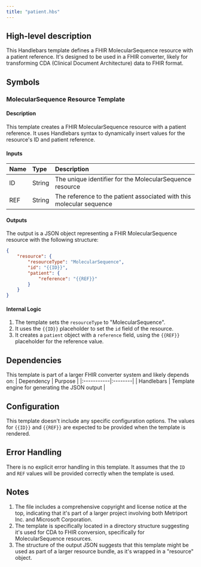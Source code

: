 ```yaml
---
title: "patient.hbs"
---
```


## High-level description
This Handlebars template defines a FHIR MolecularSequence resource with a patient reference. It's designed to be used in a FHIR converter, likely for transforming CDA (Clinical Document Architecture) data to FHIR format.

## Symbols

### MolecularSequence Resource Template
#### Description
This template creates a FHIR MolecularSequence resource with a patient reference. It uses Handlebars syntax to dynamically insert values for the resource's ID and patient reference.

#### Inputs
| Name | Type | Description |
|:-----|:-----|:------------|
| ID | String | The unique identifier for the MolecularSequence resource |
| REF | String | The reference to the patient associated with this molecular sequence |

#### Outputs
The output is a JSON object representing a FHIR MolecularSequence resource with the following structure:
```json
{
    "resource": {
        "resourceType": "MolecularSequence",
        "id": "{{ID}}",
        "patient": {
            "reference": "{{REF}}"
        }
    }
}
```

#### Internal Logic
1. The template sets the `resourceType` to "MolecularSequence".
2. It uses the `{{ID}}` placeholder to set the `id` field of the resource.
3. It creates a `patient` object with a `reference` field, using the `{{REF}}` placeholder for the reference value.

## Dependencies
This template is part of a larger FHIR converter system and likely depends on:
| Dependency | Purpose |
|:-----------|:--------|
| Handlebars | Template engine for generating the JSON output |

## Configuration
This template doesn't include any specific configuration options. The values for `{{ID}}` and `{{REF}}` are expected to be provided when the template is rendered.

## Error Handling
There is no explicit error handling in this template. It assumes that the `ID` and `REF` values will be provided correctly when the template is used.

## Notes
1. The file includes a comprehensive copyright and license notice at the top, indicating that it's part of a larger project involving both Metriport Inc. and Microsoft Corporation.
2. The template is specifically located in a directory structure suggesting it's used for CDA to FHIR conversion, specifically for MolecularSequence resources.
3. The structure of the output JSON suggests that this template might be used as part of a larger resource bundle, as it's wrapped in a "resource" object.